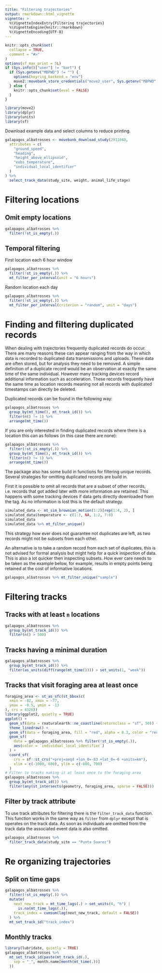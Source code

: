 ```yaml
---
title: "Filtering trajectories"
output: rmarkdown::html_vignette
vignette: >
  %\VignetteIndexEntry{Filtering trajectories}
  %\VignetteEngine{knitr::rmarkdown}
  %\VignetteEncoding{UTF-8}
---
```


```r
knitr::opts_chunk$set(
  collapse = TRUE,
  comment = "#>"
)
options(sf_max_print = 5L)
if (Sys.info()["user"] != "bart") {
  if (Sys.getenv("MBPWD") != "") {
    options(keyring_backend = "env")
    move2::movebank_store_credentials("move2_user", Sys.getenv("MBPWD"))
  } else {
    knitr::opts_chunk$set(eval = FALSE)
  }
}
```

```r
library(move2)
library(dplyr)
library(units)
library(sf)
```
Download example data and select columns to reduce printing.
```r
galapagos_albatrosses <- movebank_download_study(2911040,
  attributes = c(
    "ground_speed",
    "heading",
    "height_above_ellipsoid",
    "eobs_temperature",
    "individual_local_identifier"
  )
) %>%
  select_track_data(study_site, weight, animal_life_stage)
```

# Filtering locations

## Omit empty locations

```r
galapagos_albatrosses %>%
  filter(!st_is_empty(.))
```

## Temporal filtering

First location each 6 hour window

```r
galapagos_albatrosses %>%
  filter(!st_is_empty(.)) %>%
  mt_filter_per_interval(unit = "6 hours")
```

Random location each day

```r
galapagos_albatrosses %>%
  filter(!st_is_empty(.)) %>%
  mt_filter_per_interval(criterion = "random", unit = "days")
```

# Finding and filtering duplicated records

When dealing with trajectories frequently duplicated records do occur. There are
many reasons these can appear ranging from the way in which data is recorded to
duplicated data transmissions and uploads. These data are often stored, but for
analysis they need to be removed. A simple definition of a duplicate record
would be an observation at exactly the same time of the same individual. However
many tracking devices record additional information such as acceleration. These
records frequently have the same time as location records meaning not all
records with duplicated timestamps can directly be deleted.

Duplicated records can be found in the following way:

```r
galapagos_albatrosses %>%
  group_by(mt_time(), mt_track_id()) %>%
  filter(n() != 1) %>%
  arrange(mt_time())
```

If you are only interested in finding duplicated records where there is a
location this can as follows (in this case there are none):

```r
galapagos_albatrosses %>%
  filter(!st_is_empty(.)) %>%
  group_by(mt_time(), mt_track_id()) %>%
  filter(n() != 1) %>%
  arrange(mt_time())
```

The package also has some build in functions for filtering unique records. Several strategies for omitting duplicated records are build in.

First it is possible to omit all records that are a subset of other records, i.e. records that got added later with more information are retained. This happens with some tracking devices if data gets directly downloaded from the tag. As no information is lost this is the default strategy.

```r
simulated_data <- mt_sim_brownian_motion(1:2)[rep(1:4, 2), ]
simulated_data$temperature <- c(1:3, NA, 1:2, 7:8)
simulated_data
simulated_data %>% mt_filter_unique()
```

This strategy how ever does not guarantee not duplicates are left, as two records might not be subsets from each other. 

An alternative is to take a random record from each set of duplicates, this is not advised for formal analysis but might help for a quick inspection of data. This is also a lot quicker then inspecting subsets. How ever care needs to be taken as the example below, for example, results in empty points being retained at the cost of informative locations.

```r
galapagos_albatrosses %>% mt_filter_unique("sample")
```

# Filtering tracks

## Tracks with at least `n` locations

```r
galapagos_albatrosses %>%
  group_by(mt_track_id()) %>%
  filter(n() > 500)
```

## Tracks having a minimal duration

```r
galapagos_albatrosses %>%
  group_by(mt_track_id()) %>%
  filter(as_units(diff(range(mt_time()))) > set_units(1, "week"))
```

## Tracks that visit foraging area at least once

```r
foraging_area <- st_as_sfc(st_bbox(c(
  xmin = -82, xmax = -77,
  ymax = -0.5, ymin = -13
), crs = 4326))
library(ggplot2, quietly = TRUE)
ggplot() +
  geom_sf(data = rnaturalearth::ne_coastline(returnclass = "sf", 50)) +
  theme_linedraw() +
  geom_sf(data = foraging_area, fill = "red", alpha = 0.3, color = "red") +
  geom_sf(
    data = galapagos_albatrosses %>% filter(!st_is_empty(.)),
    aes(color = `individual_local_identifier`)
  ) +
  coord_sf(
    crs = sf::st_crs("+proj=aeqd +lon_0=-83 +lat_0=-6 +units=km"),
    xlim = c(-1000, 600), ylim = c(-800, 700)
  )
# Filter to tracks making it at least once to the foraging area
galapagos_albatrosses %>%
  group_by(mt_track_id()) %>%
  filter(any(st_intersects(geometry, foraging_area, sparse = FALSE)))
```

## Filter by track attribute

To use track attributes for filtering there is the `filter_track_data` function. This function works in the same way as `filter` from `dplyr` except that is operates on the track data. As soon as individuals are omitted from the track data the associated event data is also omitted.

```r
galapagos_albatrosses %>%
  filter_track_data(study_site == "Punta Suarez")
```

# Re organizing trajectories

## Split on time gaps

```r
galapagos_albatrosses %>%
  filter(!st_is_empty(.)) %>%
  mutate(
    next_new_track = mt_time_lags(.) > set_units(4, "h") |
      is.na(mt_time_lags(.)),
    track_index = cumsum(lag(next_new_track, default = FALSE))
  ) %>%
  mt_set_track_id("track_index")
```

## Monthly tracks

```r
library(lubridate, quietly = TRUE)
galapagos_albatrosses %>%
  mt_set_track_id(paste(mt_track_id(.),
    sep = "_", month.name[month(mt_time(.))]
  ))
```
